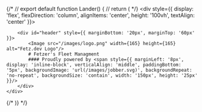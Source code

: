 


{/* // export default function Lander() {
// return ( */}
    <div style={{ display: 'flex', flexDirection: 'column', alignItems: 'center', height: '100vh', textAlign: 'center' }}>
        
        <div id="header" style={{ marginBottom: '20px', marginTop: '60px' }}>
            <Image src="/images/logo.png" width={165} height={165} alt="Fetz.dev Logo"/>
            # Fetzer's Fleet Managment
            #### Proudly powered by <span style={{ marginLeft: '8px', display: 'inline-block', verticalAlign: 'middle', paddingBottom: '5px', backgroundImage: 'url(/images/jobber.svg)', backgroundRepeat: 'no-repeat', backgroundSize: 'contain', width: '150px', height: '25px' }}/>
        </div>
    </div>
{/* )} */}